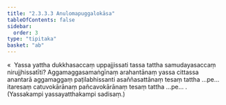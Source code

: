 ```yaml
---
title: "2.3.3.3 Anulomapuggalokāsa"
tableOfContents: false
sidebar:
  order: 3
type: "tipitaka"
basket: "ab"
---
```



<DynamicBreadcrumb />

<Division number="148">

<Paragraph number="721">
«  Yassa yattha dukkhasaccaṃ uppajjissati tassa tattha samudayasaccaṃ nirujjhissatīti?
</Paragraph>

<Paragraph number="722">
Aggamaggasamaṅgīnaṃ arahantānaṃ yassa cittassa anantarā aggamaggaṃ paṭilabhissanti asaññasattānaṃ tesaṃ tattha …pe…  itaresaṃ catuvokārānaṃ pañcavokārānaṃ tesaṃ tattha …pe… . (Yassakampi yassayatthakampi sadisaṃ.)
</Paragraph>
</Division>